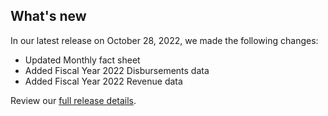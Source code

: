 ## What's new

In our latest release on October 28, 2022, we made the following changes:

- Updated <Link href="/fact-sheet" linkType="default">Monthly fact sheet</Link>
- Added <Link href="/downloads/disbursements-by-month/" linkType="default">Fiscal Year 2022 Disbursements data</Link>
- Added <Link href="/downloads/revenue/" linkType="default">Fiscal Year 2022 Revenue data</Link>

Review our [full release details](https://github.com/ONRR/nrrd/releases).
